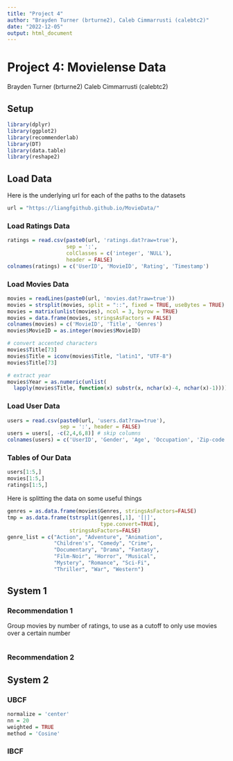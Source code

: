 ```yaml
---
title: "Project 4"
author: "Brayden Turner (brturne2), Caleb Cimmarrusti (calebtc2)"
date: "2022-12-05"
output: html_document
---
```


# Project 4: Movielense Data
Brayden Turner (brturne2)
Caleb Cimmarrusti (calebtc2)

## Setup

```r
library(dplyr)
library(ggplot2)
library(recommenderlab)
library(DT)
library(data.table)
library(reshape2)
```

## Load Data

Here is the underlying url for each of the paths to the datasets

```r
url = "https://liangfgithub.github.io/MovieData/"
```

### Load Ratings Data


```r
ratings = read.csv(paste0(url, 'ratings.dat?raw=true'), 
                   sep = ':',
                   colClasses = c('integer', 'NULL'), 
                   header = FALSE)
colnames(ratings) = c('UserID', 'MovieID', 'Rating', 'Timestamp')
```


### Load Movies Data

```r
movies = readLines(paste0(url, 'movies.dat?raw=true'))
movies = strsplit(movies, split = "::", fixed = TRUE, useBytes = TRUE)
movies = matrix(unlist(movies), ncol = 3, byrow = TRUE)
movies = data.frame(movies, stringsAsFactors = FALSE)
colnames(movies) = c('MovieID', 'Title', 'Genres')
movies$MovieID = as.integer(movies$MovieID)

# convert accented characters
movies$Title[73]
movies$Title = iconv(movies$Title, "latin1", "UTF-8")
movies$Title[73]

# extract year
movies$Year = as.numeric(unlist(
  lapply(movies$Title, function(x) substr(x, nchar(x)-4, nchar(x)-1))))
```


### Load User Data

```r
users = read.csv(paste0(url, 'users.dat?raw=true'),
                 sep = ':', header = FALSE)
users = users[, -c(2,4,6,8)] # skip columns
colnames(users) = c('UserID', 'Gender', 'Age', 'Occupation', 'Zip-code')
```

### Tables of Our Data

```r
users[1:5,]
movies[1:5,]
ratings[1:5,]
```


Here is splitting the data on some useful things

```r
genres = as.data.frame(movies$Genres, stringsAsFactors=FALSE)
tmp = as.data.frame(tstrsplit(genres[,1], '[|]',
                              type.convert=TRUE),
                    stringsAsFactors=FALSE)
genre_list = c("Action", "Adventure", "Animation", 
               "Children's", "Comedy", "Crime",
               "Documentary", "Drama", "Fantasy",
               "Film-Noir", "Horror", "Musical", 
               "Mystery", "Romance", "Sci-Fi", 
               "Thriller", "War", "Western")
```


## System 1

### Recommendation 1
Group movies by number of ratings, to use as a cutoff to only use movies over a certain number 

```r

```


### Recommendation 2


## System 2


### UBCF
```r
normalize = 'center'
nn = 20
weighted = TRUE
method = 'Cosine'


```


### IBCF
